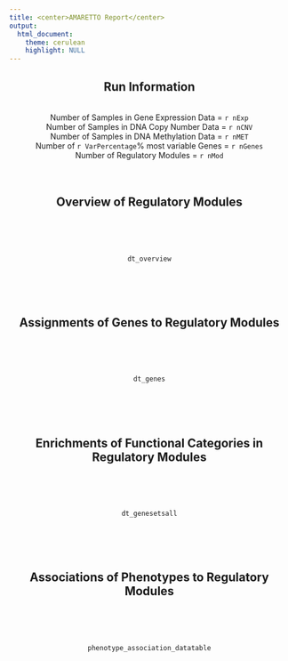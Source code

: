 ```yaml
---
title: <center>AMARETTO Report</center>
output: 
  html_document:
    theme: cerulean
    highlight: NULL
---
```

<meta name="viewport" content="width=device-width, initial-scale=1.00, user-scalable=yes">
<center>
## Run Information
<br>
Number of Samples in Gene Expression Data = `r nExp`  
Number of Samples in DNA Copy Number Data = `r nCNV`  
Number of Samples in DNA Methylation Data = `r nMET`  
Number of `r VarPercentage`% most variable Genes = `r nGenes`  
Number of Regulatory Modules = `r nMod`  
<br><br>

## Overview of Regulatory Modules
<br><br><br>
```r
dt_overview
```
<br><br><br>

## Assignments of Genes to Regulatory Modules
<br><br><br>
```r
dt_genes
```
<br><br><br>

## Enrichments of Functional Categories in Regulatory Modules
<br><br><br>
```r
dt_genesetsall
```

<br><br><br>

## Associations of Phenotypes to Regulatory Modules

<br><br><br>

```r
phenotype_association_datatable
```
<br><br><br>

</center>
